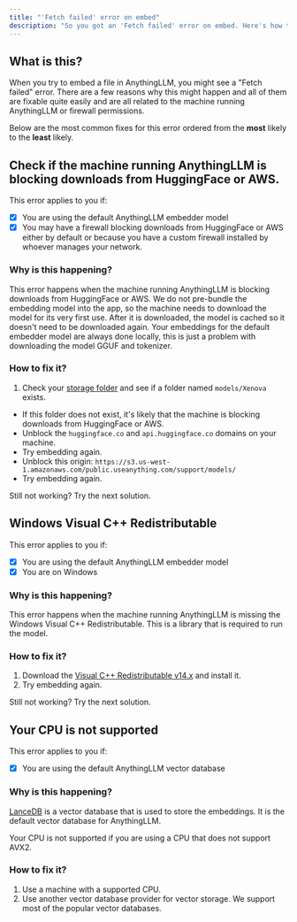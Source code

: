 ```yaml
---
title: "'Fetch failed' error on embed"
description: "So you got an 'Fetch failed' error on embed. Here's how to fix it."
---
```



## What is this?

When you try to embed a file in AnythingLLM, you might see a "Fetch failed" error. There are a few reasons why this might happen and all of them are fixable quite easily and are all related to the machine running AnythingLLM or firewall permissions.

Below are the most common fixes for this error ordered from the **most** likely to the **least** likely.

## Check if the machine running AnythingLLM is blocking downloads from HuggingFace or AWS.

This error applies to you if:

- [x] You are using the default AnythingLLM embedder model
- [x] You may have a firewall blocking downloads from HuggingFace or AWS either by default or because you have a custom firewall installed by whoever manages your network.

### Why is this happening?

This error happens when the machine running AnythingLLM is blocking downloads from HuggingFace or AWS. We do not pre-bundle the embedding model into the app, so the machine needs to download the model for its very first use. After it is downloaded, the model is cached so it doesn't need to be downloaded again.
Your embeddings for the default embedder model are always done locally, this is just a problem with downloading the model GGUF and tokenizer.

### How to fix it?

1. Check your [storage folder](./installation-desktop/storage.mdx#where-is-my-data-located) and see if a folder named `models/Xenova` exists.

- If this folder does not exist, it's likely that the machine is blocking downloads from HuggingFace or AWS.
- Unblock the `huggingface.co` and `api.huggingface.co` domains on your machine.
- Try embedding again.
- Unblock this origin: `https://s3.us-west-1.amazonaws.com/public.useanything.com/support/models/`
- Try embedding again.

Still not working? Try the next solution.

## Windows Visual C++ Redistributable

This error applies to you if:

- [x] You are using the default AnythingLLM embedder model
- [x] You are on Windows

### Why is this happening?

This error happens when the machine running AnythingLLM is missing the Windows Visual C++ Redistributable. This is a library that is required to run the model.

### How to fix it?

1. Download the [Visual C++ Redistributable v14.x](https://learn.microsoft.com/en-us/cpp/windows/latest-supported-vc-redist?view=msvc-170#latest-microsoft-visual-c-redistributable-version) and install it.
2. Try embedding again.

Still not working? Try the next solution.

## Your CPU is not supported

This error applies to you if:

- [x] You are using the default AnythingLLM vector database

### Why is this happening?

[LanceDB](https://lancedb.github.io/lancedb/) is a vector database that is used to store the embeddings. It is the default vector database for AnythingLLM.

Your CPU is not supported if you are using a CPU that does not support AVX2.

### How to fix it?

1. Use a machine with a supported CPU.
2. Use another vector database provider for vector storage. We support most of the popular vector databases.
